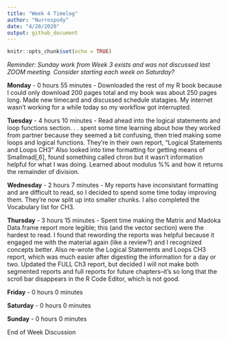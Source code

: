 ```yaml
---
title: "Week 4 Timelog"
author: "Nurrospody"
date: "4/20/2020"
output: github_document
---
```


```r
knitr::opts_chunk$set(echo = TRUE)
```

*Reminder: Sunday work from Week 3 exists and was not discussed last ZOOM meeting.  Consider starting each week on Saturday?*

**Monday** - 0 hours 55 minutes - Downloaded the rest of my R book because I could only download 200 pages total and my book was about 250 pages long.  Made new timecard and discussed schedule statagies.  My internet wasn't working for a while today so my workflow got interrupted.

**Tuesday** - 4 hours 10 minutes - Read ahead into the logical statements and loop functions section. . . spent some time learning about how they worked from partner because they seemed a bit confusing, then tried making some loops and logical functions.  They're in their own report, "Logical Statements and Loops CH3"
Also looked into time formatting for getting means of Smallmad[,6], found something called chron but it wasn't information helpful for what I was doing.  Learned about modulus %% and how it returns the remainder of division.

**Wednesday** - 2 hours 7 minutes - My reports have inconsistant formatting and are difficult to read, so I decided to spend some time today improving them.  They're now split up into smaller chunks.  I also completed the Vocabulary list for CH3.

**Thursday** - 3 hours 15 minutes - Spent time making the Matrix and Madoka Data.frame report more legible; this (and the vector section) were the hardest to read. I found that rewording the reports was helpful because it engaged me with the material again (like a review?) and I recognized concepts better.  Also re-wrote the Logical Statements and Loops CH3 report, which was much easier after digesting the information for a day or two.  Updated the FULL Ch3 report, but decided I will not make both segmented reports and full reports for future chapters--it's so long that the scroll bar disappears in the R Code Editor, which is not good. 

**Friday** - 0 hours 0 minutes

**Saturday** - 0 hours 0 minutes

**Sunday** - 0 hours 0 minutes


End of Week Discussion